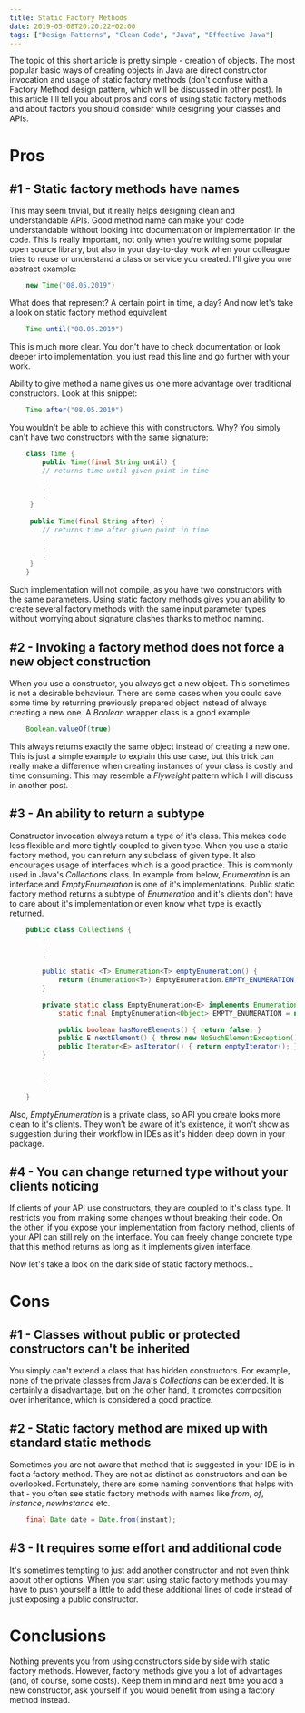 ```yaml
---
title: Static Factory Methods
date: 2019-05-08T20:20:22+02:00
tags: ["Design Patterns", "Clean Code", "Java", "Effective Java"]
---
```

The topic of this short article is pretty simple - creation of objects. The most popular basic ways of creating objects in Java are direct constructor invocation and usage of static factory methods (don't confuse with a Factory Method design pattern, which will be discussed in other post). In this article I'll tell you about pros and cons of using static factory methods and  about factors you should consider while designing your classes and APIs.

# Pros

## #1 - Static factory methods have names

This may seem trivial, but it really helps designing clean and understandable APIs. Good method name can make your code understandable without looking into documentation or implementation in the code. This is really important, not only when you're writing some popular open source library, but also in your day-to-day work when your colleague tries to reuse or understand a class or service you created. I'll give you one abstract example:
```java
    new Time("08.05.2019")
```
What does that represent? A certain point in time, a day? And now let's take a look on static factory method equivalent
```java
    Time.until("08.05.2019")
```
This is much more clear. You don't have to check documentation or look deeper into implementation, you just read this line and go further with your work.

Ability to give method a name gives us one more advantage over traditional constructors. Look at this snippet:
```java
    Time.after("08.05.2019")
```
You wouldn't be able to achieve this with constructors. Why? You simply can't have two constructors with the same signature:
```java
    class Time {
    	public Time(final String until) { 
    	// returns time until given point in time
    	.
    	.
    	.
     } 
    
     public Time(final String after) { 
    	// returns time after given point in time
    	.
    	.
    	.
     }
    }
```
Such implementation will not compile, as you have two constructors with the same parameters. Using static factory methods gives you an ability to create several factory methods with the same input parameter types without worrying about signature clashes thanks to method naming.

## #2 - Invoking a factory method does not force a new object construction

When you use a constructor, you always get a new object. This sometimes is not a desirable behaviour. There are some cases when you could save some time by returning previously prepared object instead of always creating a new one. A *Boolean* wrapper class is a good example:
```java
    Boolean.valueOf(true)
```
This always returns exactly the same object instead of creating a new one. This is just a simple example to explain this use case, but this trick can really make a difference when creating instances of your class is costly and time consuming. This may resemble a *Flyweight* pattern which I will discuss in another post.

## #3 -  An ability to return a subtype

Constructor invocation always return a type of it's class. This makes code less flexible and more tightly coupled to given type. When you use a static factory method, you can return any subclass of given type. It also encourages usage of interfaces which is a good practice. This is commonly used in Java's *Collections* class. In example from below, *Enumeration* is an interface and *EmptyEnumeration* is one of it's implementations. Public static factory method returns a subtype of *Enumeration* and it's clients don't have to care about it's implementation or even know what type is exactly returned.
```java
    public class Collections {
        .
        .
        .

        public static <T> Enumeration<T> emptyEnumeration() {
            return (Enumeration<T>) EmptyEnumeration.EMPTY_ENUMERATION;
        }

        private static class EmptyEnumeration<E> implements Enumeration<E> {
            static final EmptyEnumeration<Object> EMPTY_ENUMERATION = new EmptyEnumeration<>();

            public boolean hasMoreElements() { return false; }
            public E nextElement() { throw new NoSuchElementException(); }
            public Iterator<E> asIterator() { return emptyIterator(); }
        }

        .
        .
        .
    }
```
Also, *EmptyEnumeration* is a private class, so API you create looks more clean to it's clients. They won't be aware of it's existence, it won't show as suggestion during their workflow in IDEs as it's hidden deep down in your package. 

## #4 - You can change returned type without your clients noticing

If clients of your API use constructors, they are coupled to it's class type. It restricts you from making some changes without breaking their code. On the other, if you expose your implementation from factory method, clients of your API can still rely on the interface. You can freely change concrete type that this method returns as long as it implements given interface. 

Now let's take a look on the dark side of static factory methods...

# Cons

## #1 - Classes without public or protected constructors can't be inherited

You simply can't extend a class that has hidden constructors. For example, none of the private classes from Java's *Collections* can be extended. It is certainly a disadvantage, but on the other hand, it promotes composition over inheritance, which is considered a good practice.

## #2 - Static factory method are mixed up with standard static methods

Sometimes you are not aware that method that is suggested in your IDE is in fact a factory method. They are not as distinct as constructors and can be overlooked. Fortunately, there are some naming conventions that helps with that - you often see static factory methods with names like *from*, *of*, *instance*, *newInstance* etc.
```java
    final Date date = Date.from(instant);
```
## #3 - It requires some effort and additional code

It's sometimes tempting to just add another constructor and not even think about other options. When you start using static factory methods you may have to push yourself a little  to add these additional lines of code instead of just exposing a public constructor.

# Conclusions

Nothing prevents you from using constructors side by side with static factory methods. However, factory methods give you a lot of advantages (and, of course, some costs). Keep them in mind and next time you add a new constructor, ask yourself if you would benefit from using a factory method instead.